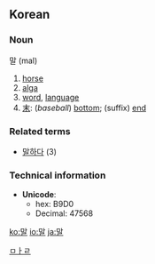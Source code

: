 ==Korean==
===Noun===
말 (mal)

# [[horse]]
# [[alga]]
# [[word]], [[language]]
# [[末]]: (''baseball'') [[bottom]]; (suffix) [[end]]

===Related terms===
*[[말하다]] (3)

===Technical information===
*'''Unicode''':
**hex: B9D0
**Decimal: 47568
[[Category:Korean nouns|ㅁㅏㄹ]]

[[ko:말]]
[[io:말]]
[[ja:말]]